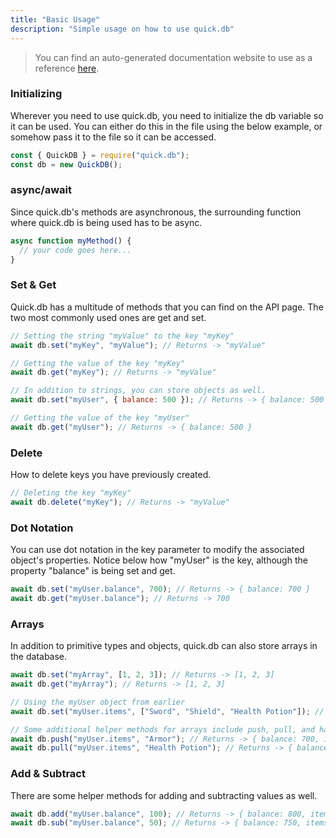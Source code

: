 ```yaml
---
title: "Basic Usage"
description: "Simple usage on how to use quick.db"
---
```


> You can find an auto-generated documentation website to use as a reference [here](https://docs.plexidev.org/classes/QuickDB.html).

### Initializing

Wherever you need to use quick.db, you need to initialize the db variable so it can be used. You can either do this in the file using the below example, or somehow pass it to the file so it can be accessed.

```js
const { QuickDB } = require("quick.db");
const db = new QuickDB();
```

### async/await

Since quick.db's methods are asynchronous, the surrounding function where quick.db is being used has to be async.

```js
async function myMethod() {
  // your code goes here...
}
```

### Set & Get

Quick.db has a multitude of methods that you can find on the API page. The two most commonly used ones are get and set.

```js
// Setting the string "myValue" to the key "myKey"
await db.set("myKey", "myValue"); // Returns -> "myValue"

// Getting the value of the key "myKey"
await db.get("myKey"); // Returns -> "myValue"

// In addition to strings, you can store objects as well.
await db.set("myUser", { balance: 500 }); // Returns -> { balance: 500 }

// Getting the value of the key "myUser"
await db.get("myUser"); // Returns -> { balance: 500 }
```

### Delete

How to delete keys you have previously created.

```js
// Deleting the key "myKey"
await db.delete("myKey"); // Returns -> "myValue"
```

### Dot Notation

You can use dot notation in the key parameter to modify the associated object's properties. Notice below how "myUser" is the key, although the property "balance" is being set and get.

```js
await db.set("myUser.balance", 700); // Returns -> { balance: 700 }
await db.get("myUser.balance"); // Returns -> 700
```

### Arrays

In addition to primitive types and objects, quick.db can also store arrays in the database.

```js
await db.set("myArray", [1, 2, 3]); // Returns -> [1, 2, 3]
await db.get("myArray"); // Returns -> [1, 2, 3]

// Using the myUser object from earlier
await db.set("myUser.items", ["Sword", "Shield", "Health Potion"]); // Returns -> { balance: 700, items: [ 'Sword', 'Shield', 'Health Potion' ] }

// Some additional helper methods for arrays include push, pull, and has
await db.push("myUser.items", "Armor"); // Returns -> { balance: 700, items: [ 'Sword', 'Shield', 'Health Potion', 'Armor' ] }
await db.pull("myUser.items", "Health Potion"); // Returns -> { balance: 700, items: [ 'Sword', 'Shield', 'Armor' ] }
```

### Add & Subtract

There are some helper methods for adding and subtracting values as well.

```js
await db.add("myUser.balance", 100); // Returns -> { balance: 800, items: [ 'Sword', 'Shield', 'Armor' ] } }
await db.sub("myUser.balance", 50); // Returns -> { balance: 750, items: [ 'Sword', 'Shield', 'Armor' ] } }
```
